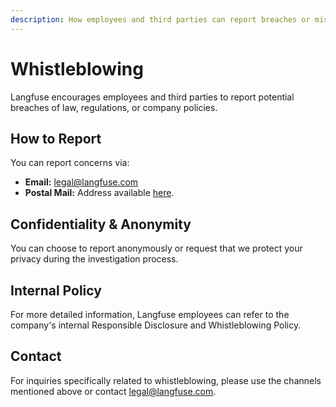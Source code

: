 ```yaml
---
description: How employees and third parties can report breaches or misconduct related to Langfuse.
---
```


# Whistleblowing

Langfuse encourages employees and third parties to report potential breaches of law, regulations, or company policies.

## How to Report

You can report concerns via:

- **Email:** [legal@langfuse.com](mailto:legal@langfuse.com)
- **Postal Mail:** Address available [here](/imprint).

## Confidentiality & Anonymity

You can choose to report anonymously or request that we protect your privacy during the investigation process.

## Internal Policy

For more detailed information, Langfuse employees can refer to the company's internal Responsible Disclosure and Whistleblowing Policy.

## Contact

For inquiries specifically related to whistleblowing, please use the channels mentioned above or contact legal@langfuse.com.
